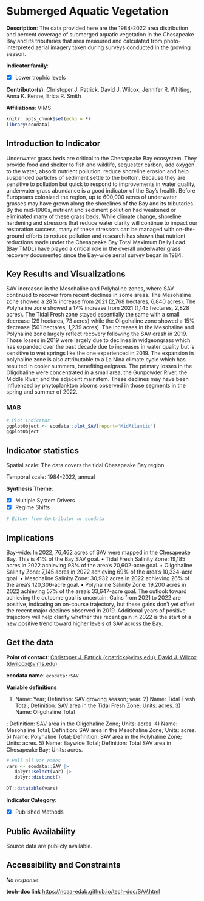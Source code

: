 # Submerged Aquatic Vegetation {#SAV}

**Description**: The data provided here are the 1984-2022 area distribution and percent coverage of submerged aquatic vegetation in the Chesapeake Bay and its tributaries that area measured and calculated from photo-interpreted aerial imagery taken during surveys conducted in the growing season.

**Indicator family**: 

- [X] Lower trophic levels


**Contributor(s)**: Christoper J. Patrick, David J. Wilcox, Jennifer R. Whiting, Anna K. Kenne, Erica R. Smith

**Affiliations**: VIMS

```r
knitr::opts_chunk$set(echo = F)
library(ecodata)
```
## Introduction to Indicator
Underwater grass beds are critical to the Chesapeake Bay ecosystem. They provide food and shelter to fish and wildlife, sequester carbon, add oxygen to the water, absorb nutrient pollution, reduce shoreline erosion and help suspended particles of sediment settle to the bottom. Because they are sensitive to pollution but quick to respond to improvements in water quality, underwater grass abundance is a good indicator of the Bay’s health. Before Europeans colonized the region, up to 600,000 acres of underwater grasses may have grown along the shorelines of the Bay and its tributaries. By the mid-1980s, nutrient and sediment pollution had weakened or eliminated many of these grass beds. While climate change, shoreline hardening and stressors that reduce water clarity will continue to impact our restoration success, many of these stressors can be managed with on-the-ground efforts to reduce pollution and research has shown that nutrient reductions made under the Chesapeake Bay Total Maximum Daily Load (Bay TMDL) have played a critical role in the overall underwater grass recovery documented since the Bay-wide aerial survey began in 1984.

## Key Results and Visualizations
SAV increased in the Mesohaline and Polyhaline zones, where SAV continued to recover from recent declines in some areas. The Mesohaline zone showed a 28% increase from 2021 (2,768 hectares, 6,840 acres). The Polyhaline zone showed a 17% increase from 2021 (1,145 hectares, 2,828 acres). The Tidal Fresh zone stayed essentially the same with a small decrease (29 hectares, 73 acres) while the Oligohaline zone showed a 15% decrease (501 hectares, 1,239 acres). The increases in the Mesohaline and Polyhaline zone largely reflect recovery following the SAV crash in 2019. Those losses in 2019 were largely due to declines in widgeongrass which has expanded over the past decade due to increases in water quality but is sensitive to wet springs like the one experienced in 2019.  The expansion in polyhaline zone is also attributable to a La Nina climate cycle which has resulted in cooler summers, benefiting eelgrass.  The primary losses in the Oligohaline were concentrated in a small area, the Gunpowder River, the Middle River, and the adjacent mainstem.  These declines may have been influenced by phytoplankton blooms observed in those segments in the spring and summer of 2022.

### MAB

```r
# Plot indicator
ggplotObject <- ecodata::plot_SAV(report='MidAtlantic')
ggplotObject
```


## Indicator statistics 
Spatial scale: The data covers the tidal Chesapeake Bay region.

Temporal scale: 1984-2022, annual

**Synthesis Theme**:

- [X] Multiple System Drivers
- [X] Regime Shifts


```r
# Either from Contributor or ecodata
```

## Implications
Bay-wide: In 2022, 76,462 acres of SAV were mapped in the Chesapeake Bay.  This is 41% of the Bay SAV goal.
•	Tidal Fresh Salinity Zone: 19,185 acres in 2022 achieving 93% of the area’s 20,602-acre goal.
•	Oligohaline Salinity Zone: 7,145 acres in 2022 achieving 69% of the area’s 10,334-acre goal.
•	Mesohaline Salinity Zone: 30,932 acres in 2022 achieving 26% of the area’s 120,306-acre goal.
•	Polyhaline Salinity Zone: 19,200 acres in 2022 achieving 57% of the area’s 33,647-acre goal.
The outlook toward achieving the outcome goal is uncertain.  Gains from 2021 to 2022 are positive, indicating an on-course trajectory, but these gains don’t yet offset the recent major declines observed in 2019.  Additional years of positive trajectory will help clarify whether this recent gain in 2022 is the start of a new positive trend toward higher levels of SAV across the Bay.

## Get the data

**Point of contact**: [Christoper J. Patrick (cpatrick@vims.edu), David J. Wilcox (dwilcox@vims.edu)](mailto:Christoper J. Patrick (cpatrick@vims.edu), David J. Wilcox (dwilcox@vims.edu)){.email}

**ecodata name**: `ecodata::SAV`

**Variable definitions**

1) Name: Year; Definition: SAV growing season; year. 2) Name: Tidal Fresh Total; Definition: SAV area in the Tidal Fresh Zone; Units: acres. 3)  Name: Oligohaline Total 
; Definition: SAV area in the Oligohaline Zone; Units: acres. 4) Name: Mesohaline Total; Definition: SAV area in the Mesohaline Zone; Units: acres. 5) Name: Polyhaline Total; Definition: SAV area in the Polyhaline Zone; Units: acres. 5) Name: Baywide Total; Definition: Total SAV area in Chesapeake Bay; Units: acres.

```r
# Pull all var names
vars <- ecodata::SAV |>
   dplyr::select(Var) |>
   dplyr::distinct()

DT::datatable(vars)
```
**Indicator Category**:

- [X] Published Methods


## Public Availability

Source data are publicly available.

## Accessibility and Constraints

_No response_

**tech-doc link**
<https://noaa-edab.github.io/tech-doc/SAV.html>

